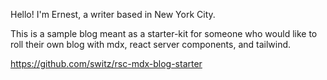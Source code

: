 

Hello! I'm Ernest<Footnote content="I am not actually Ernest" />, a writer based in New York City.

This is a sample blog meant as a starter-kit for someone who would like to roll their own blog with mdx, react server components, and tailwind.

<a href="https://github.com/switz/rsc-mdx-blog-starter">https://github.com/switz/rsc-mdx-blog-starter</a>

<Writing />
